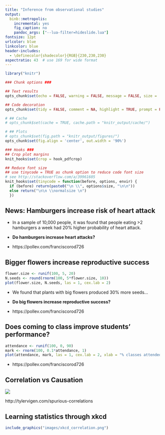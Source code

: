 ```yaml
---
title: "Inference from observational studies"
output:
  binb::metropolis:
    incremental: yes
    fig_caption: no
    pandoc_args: ["--lua-filter=hideslide.lua"]
fontsize: 12pt
urlcolor: blue
linkcolor: blue
header-includes:
  - \definecolor{shadecolor}{RGB}{230,230,230}
aspectratio: 43  # use 169 for wide format
---
```



```r

library("knitr")

### Chunk options ###

## Text results
opts_chunk$set(echo = FALSE, warning = FALSE, message = FALSE, size = 'tiny')

## Code decoration
opts_chunk$set(tidy = FALSE, comment = NA, highlight = TRUE, prompt = FALSE, crop = TRUE)

# ## Cache
# opts_chunk$set(cache = TRUE, cache.path = "knitr_output/cache/")

# ## Plots
# opts_chunk$set(fig.path = "knitr_output/figures/")
opts_chunk$set(fig.align = 'center', out.width = '90%')

### Hooks ###
## Crop plot margins
knit_hooks$set(crop = hook_pdfcrop)

## Reduce font size
## use tinycode = TRUE as chunk option to reduce code font size
# see http://stackoverflow.com/a/39961605
knit_hooks$set(tinycode = function(before, options, envir) {
  if (before) return(paste0("\n \\", options$size, "\n\n"))
  else return("\n\n \\normalsize \n")
  })

```



## News: Hamburgers increase risk of heart attack

- In a sample of 10,000 people, it was found that people eating >2 hamburgers a week had 20% higher probability of heart attack.

- **Do hamburgers increase heart attacks?**

- https://pollev.com/franciscorod726



## Bigger flowers increase reproductive success

```r
flower.size <- runif(100, 5, 20)
N.seeds <- round(rnorm(100, 5*flower.size, 10))
plot(flower.size, N.seeds, las = 1, cex.lab = 2)
```

- We found that plants with big flowers produced 30% more seeds...

- **Do big flowers increase reproductive success?**

- https://pollev.com/franciscorod726


## Does coming to class improve students' performance?

```r
attendance <- runif(100, 0, 90)
mark <- rnorm(100, 0.1*attendance, 1)
plot(attendance, mark, las = 1, cex.lab = 2, xlab = "% classes attended", ylab = "Final grade")
```

- https://pollev.com/franciscorod726


## Correlation vs Causation

![](images/spurious-corr-margarine.png)

http://tylervigen.com/spurious-correlations



::: hide :::
## Learning statistics through xkcd

```r
include_graphics("images/xkcd_correlation.png")
```
:::









